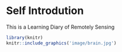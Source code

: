# Self Introdution 

This is a Learning Diary of Remotely Sensing

```r
library(knitr)
knitr::include_graphics('image/brain.jpg')
```


